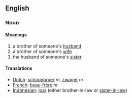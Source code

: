 ==English==
===Noun===
====Meanings====
#a brother of someone's [[husband]]
#a brother of someone's [[wife]]
#the husband of someone's [[sister]]
====Translations====
*[[Dutch]]: [[schoonbroer]] ''m'', [[zwager]] ''m''
*[[French]]: [[beau-frère]] ''m''
*[[Indonesian]]: [[ipar]] (either brother-in-law or [[sister-in-law]])